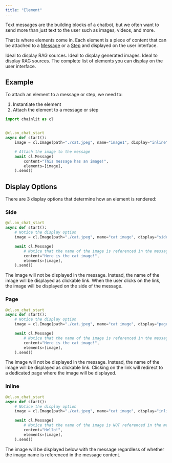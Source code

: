 ```yaml
---
title: "Element"
---
```


Text messages are the building blocks of a chatbot, but we often want to send more than just text to the user such as images, videos, and more.

That is where elements come in. Each element is a piece of content that can be attached to a [Message](/concepts/message) or a [Step](/concepts/step) and displayed on the user interface.

<CardGroup cols={2}>
  <Card
    title="Text Element"
    icon="text"
    color="#ea5a0c"
    href="/api-reference/elements/text"
  >
    Ideal to display RAG sources.
  </Card>
  <Card
    title="Image Element"
    icon="image"
    color="#0285c7"
    href="/api-reference/elements/image"
  >
    Ideal to display generated images.
  </Card>
  <Card
    title="PDF Element"
    icon="file-pdf"
    color="#16a34a"
    href="/api-reference/elements/pdf"
  >
    Ideal to display RAG sources.
  </Card>
  <Card
    title="More Elements"
    icon="wind"
    color="#dc2626"
    href="/api-reference/elements"
  >
    The complete list of elements you can display on the user interface.
  </Card>
</CardGroup>

## Example

To attach an element to a message or step, we need to:

1. Instantiate the element
2. Attach the element to a message or step

```python
import chainlit as cl


@cl.on_chat_start
async def start():
    image = cl.Image(path="./cat.jpeg", name="image1", display="inline")

    # Attach the image to the message
    await cl.Message(
        content="This message has an image!",
        elements=[image],
    ).send()
```

## Display Options

There are 3 display options that determine how an element is rendered:

### Side

```python
@cl.on_chat_start
async def start():
    # Notice the display option
    image = cl.Image(path="./cat.jpeg", name="cat image", display="side")

    await cl.Message(
        # Notice that the name of the image is referenced in the message content
        content="Here is the cat image!",
        elements=[image],
    ).send()
```

The image will not be displayed in the message. Instead, the name of the image will be displayed as clickable link.
When the user clicks on the link, the image will be displayed on the side of the message.

### Page

```python
@cl.on_chat_start
async def start():
    # Notice the display option
    image = cl.Image(path="./cat.jpeg", name="cat image", display="page")

    await cl.Message(
        # Notice that the name of the image is referenced in the message content
        content="Here is the cat image!",
        elements=[image],
    ).send()
```

The image will not be displayed in the message. Instead, the name of the image will be displayed as clickable link.
Clicking on the link will redirect to a dedicated page where the image will be displayed.

### Inline

```python
@cl.on_chat_start
async def start():
    # Notice the display option
    image = cl.Image(path="./cat.jpeg", name="cat image", display="inline")

    await cl.Message(
        # Notice that the name of the image is NOT referenced in the message content
        content="Hello!",
        elements=[image],
    ).send()
```

The image will be displayed below with the message regardless of whether the image name is referenced in the message content.
